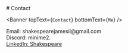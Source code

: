 
<div style={{textAlign: `center`, display:`none`}}>
  # Contact
</div>

<Banner 
  topText={`Contact`}
  bottomText={`Me`} 
/>

<div className={`textbox`}>
  <Form id={`contactForm`} className={`form contactForm flexColumn`} />
</div>

<div className="textbox">
  Email: shakespearejamesii@gmail.com
</div>

<div className="textbox">
  Discord: minime2.
</div>

<div className="textbox linkedin">
  <a className={`linkedin`} href={`https://www.linkedin.com/in/shakespeare-james-ii-110a031b5/`} target={`_blank`}>LinkedIn: Shakespeare</a>
</div>